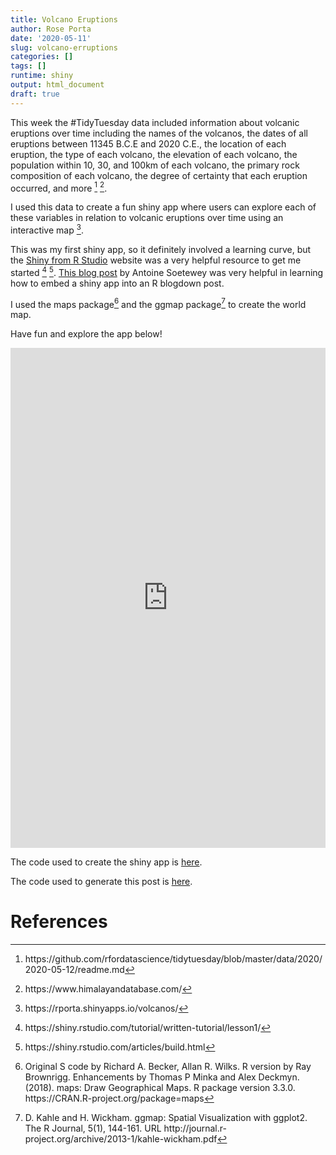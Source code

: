 ```yaml
---
title: Volcano Eruptions
author: Rose Porta
date: '2020-05-11'
slug: volcano-erruptions
categories: []
tags: []
runtime: shiny
output: html_document
draft: true
---
```


This week the #TidyTuesday data included information about volcanic eruptions over time including the names of the volcanos, the dates of all eruptions between 11345 B.C.E and 2020 C.E., the location of each eruption, the type of each volcano, the elevation of each volcano, the population within 10, 30, and 100km of each volcano, the primary rock composition of each volcano, the degree of certainty that each eruption occurred, and more ^[https://github.com/rfordatascience/tidytuesday/blob/master/data/2020/2020-05-12/readme.md] ^[https://www.himalayandatabase.com/].

I used this data to create a fun shiny app where users can explore each of these variables in relation to volcanic eruptions over time using an interactive map ^[https://rporta.shinyapps.io/volcanos/]. 

This was my first shiny app, so it definitely involved a learning curve, but the [Shiny from R Studio](https://shiny.rstudio.com/) website was a very helpful resource to get me started ^[https://shiny.rstudio.com/tutorial/written-tutorial/lesson1/] ^[https://shiny.rstudio.com/articles/build.html]. [This blog post](https://www.statsandr.com/blog/how-to-embed-a-shiny-app-in-blogdown/) by Antoine Soetewey was very helpful in learning how to embed a shiny app into an R blogdown post. 

I used the maps package^[Original S code by Richard A. Becker, Allan R. Wilks. R version
  by Ray Brownrigg. Enhancements by Thomas P Minka and Alex
  Deckmyn. (2018). maps: Draw Geographical Maps. R package
  version 3.3.0. https://CRAN.R-project.org/package=maps] and the ggmap package^[D. Kahle and H. Wickham. ggmap: Spatial Visualization with
  ggplot2. The R Journal, 5(1), 144-161. URL
  http://journal.r-project.org/archive/2013-1/kahle-wickham.pdf] to create the world map. 
  
Have fun and explore the app below!

<iframe height="800" width="100%" frameborder="no" src="https://rporta.shinyapps.io/volcanos/"> </iframe>

The code used to create the shiny app is [here](https://github.com/rporta23/Volcanic-Eruptions-Shiny-App/blob/master/app.R).

The code used to generate this post is [here](https://github.com/rporta23/Website-Summer-2020/blob/master/content/post/2020-05-11-volcano-erruptions.Rmd).

# References


